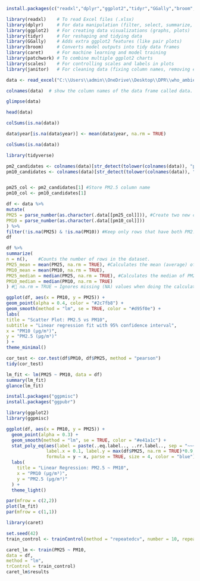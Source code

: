 ```r
install.packages(c("readxl","dplyr","ggplot2","tidyr","GGally","broom","caret","patchwork","scales","janitor"))

```

```r
library(readxl)    # To read Excel files (.xlsx)
library(dplyr)     # For data manipulation (filter, select, summarize, etc.)
library(ggplot2)   # For creating data visualizations (graphs, plots)
library(tidyr)     # For reshaping and tidying data
library(GGally)    # Adds extra ggplot2 features (like pair plots)
library(broom)     # Converts model outputs into tidy data frames
library(caret)     # For machine learning and model training
library(patchwork) # To combine multiple ggplot2 charts
library(scales)    # For controlling scales and labels in plots
library(janitor)   # For cleaning data (fixing column names, removing empty rows, etc.)
```




```r
data <- read_excel("C:\\Users\\admin\\OneDrive\\Desktop\\DPR\\who_ambient_air_quality_database_version_2024_(v6.1)ok.xlsx")

```

```r
colnames(data)  # show the column names of the data frame called data.
```




```r
glimpse(data)
```




```r
head(data)
```

```r
colSums(is.na(data))

```
```r
data$year[is.na(data$year)] <- mean(data$year, na.rm = TRUE)
```

```r
colSums(is.na(data))
```


```r
library(tidyverse)
```


```r
pm2_candidates <- colnames(data)[str_detect(tolower(colnames(data)), "pm2|pm_2|pm25")] #Get all column names/Convert to lowercase/Detect PM2.5 column(s)
pm10_candidates <- colnames(data)[str_detect(tolower(colnames(data)), "pm10|pm_10")]


pm25_col <- pm2_candidates[1] #Store PM2.5 column name
pm10_col <- pm10_candidates[1]
```



```r
df <- data %>%
mutate(
PM25 = parse_number(as.character(.data[[pm25_col]])), #Create two new columns (PM25 and PM10) in clean numeric format.
PM10 = parse_number(as.character(.data[[pm10_col]]))
) %>%
filter(!is.na(PM25) & !is.na(PM10)) #Keep only rows that have both PM2.5 and PM10 values.
df
```


```r
df %>%
summarize(
n = n(),    #Counts the number of rows in the dataset.
PM25_mean = mean(PM25, na.rm = TRUE), #Calculates the mean (average) of PM2.5 and PM10.
PM10_mean = mean(PM10, na.rm = TRUE),
PM25_median = median(PM25, na.rm = TRUE), #Calculates the median of PM2.5 and PM10.
PM10_median = median(PM10, na.rm = TRUE)
) #🔹 na.rm = TRUE → Ignores missing (NA) values when doing the calculations.
```

```r
ggplot(df, aes(x = PM10, y = PM25)) +
geom_point(alpha = 0.4, color = "#2c7fb8") +
geom_smooth(method = "lm", se = TRUE, color = "#d95f0e") +
labs(
title = "Scatter Plot: PM2.5 vs PM10",
subtitle = "Linear regression fit with 95% confidence interval",
x = "PM10 (µg/m³)",
y = "PM2.5 (µg/m³)"
) +
theme_minimal()

```
```r
cor_test <- cor.test(df$PM10, df$PM25, method = "pearson")
tidy(cor_test)
```
```r
lm_fit <- lm(PM25 ~ PM10, data = df)
summary(lm_fit)
glance(lm_fit)
```
```r

install.packages("ggpmisc")
install.packages("ggpubr")   


```

```r
library(ggplot2)
library(ggpmisc)

```


```r
ggplot(df, aes(x = PM10, y = PM25)) +
  geom_point(alpha = 0.3) +
  geom_smooth(method = "lm", se = TRUE, color = "#e41a1c") +
  stat_poly_eq(aes(label = paste(..eq.label.., ..rr.label.., sep = "~~~")),
               label.x = 0.1, label.y = max(df$PM25, na.rm = TRUE)*0.9,
               formula = y ~ x, parse = TRUE, size = 4, color = "blue") +
  labs(
    title = "Linear Regression: PM2.5 ~ PM10",
    x = "PM10 (µg/m³)",
    y = "PM2.5 (µg/m³)"
  ) +
  theme_light()

```
```r
par(mfrow = c(2,2))
plot(lm_fit)
par(mfrow = c(1,1))
```
```r
library(caret)
```



```r
set.seed(42)
train_control <- trainControl(method = "repeatedcv", number = 10, repeats = 3)

caret_lm <- train(PM25 ~ PM10,
data = df,
method = "lm",
trControl = train_control)
caret_lm$results

```

